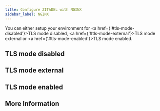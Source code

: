 ```yaml
---
title: Configure ZITADEL with NGINX
sidebar_label: NGINX
---
```




<ProxyGuideOverview link={link} compose={Compose}></ProxyGuideOverview>

You can either setup your environment for <a href={'#tls-mode-disabled'}>TLS mode disabled</a>, <a href={'#tls-mode-external'}>TLS mode external</a> or <a href={'#tls-mode-enabled'}>TLS mode enabled</a>.

## TLS mode disabled

<ProxyGuideTLSMode mode="disabled" configfilename="nginx-disabled-tls.conf" configfilecontent={ConfigDisabled} providername={providername} link={link} lower={lower}></ProxyGuideTLSMode>

## TLS mode external

<ProxyGuideTLSMode mode="external" configfilename="nginx-external-tls.conf" configfilecontent={ConfigExternal} providername={providername} link={link} lower={lower}></ProxyGuideTLSMode>

## TLS mode enabled

<ProxyGuideTLSMode mode="enabled" configfilename="nginx-enabled-tls.conf" configfilecontent={ConfigEnabled} providername={providername} link={link} lower={lower}></ProxyGuideTLSMode>

## More Information

<ProxyGuideMore></ProxyGuideMore>
